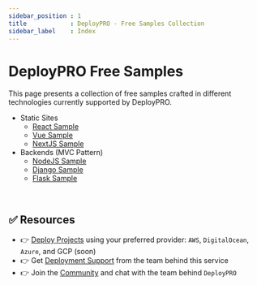 ```yaml
---
sidebar_position : 1
title            : DeployPRO - Free Samples Collection 
sidebar_label    : Index
---
```


# DeployPRO Free Samples  

This page presents a collection of free samples crafted in different technologies currently supported by DeployPRO. 

- Static Sites
  - [React Sample](./react)
  - [Vue Sample](./vue)
  - [NextJS Sample](./nextjs)
- Backends (MVC Pattern)
  - [NodeJS Sample](./nodejs)
  - [Django Sample](./django)
  - [Flask Sample](./flask)
  
<br />

## ✅ Resources

- 👉 [Deploy Projects](https://deploypro.dev/) using your preferred provider: `AWS`, `DigitalOcean`, `Azure`, and GCP (soon)
- 👉 Get [Deployment Support](https://deploypro.dev/support/) from the team behind this service
- 👉 Join the [Community](https://discord.gg/qQhjQZhnur) and chat with the team behind `DeployPRO`
